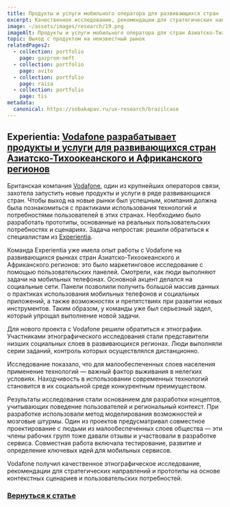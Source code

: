 ```yaml
---
title: Продукты и услуги мобильного оператора для развивающихся стран
excerpt: Качественное исследование, рекомендации для стратегических направлений и прототипы на основе контекстных сценариев
image: ~/assets/images/research/19.png
imageAlt: Продукты и услуги мобильного оператора для стран Азиатско-Тихоокеанского и Африканского регионов
topic: Выход с продуктом на неизвестный рынок
relatedPages2:
  - collection: portfolio
    page: gazprom-neft
  - collection: portfolio
    page: avito
  - collection: portfolio
    page: raisa
  - collection: portfolio
    page: tis
metadata:
  canonical: https://sobakapav.ru/ux-research/brazilcase
---
```



## Experientia: [Vodafone разрабатывает продукты и услуги для развивающихся стран Азиатско-Тихоокеанского и Африканского регионов](https://ru.wikipedia.org/wiki/Vodafone)

Британская компания [Vodafone](https://www.vodafone.com), один из крупнейших операторов связи, захотела запустить новые продукты и услуги в ряде развивающихся стран. Чтобы выход на новые рынки был успешным, компания должна была познакомиться с практиками использования технологий и потребностями пользователей в этих странах. Необходимо было разработать прототипы, основанные на реальных пользовательских потребностях и сценариях. Задача непростая: решили обратиться к специалистам из [Experientia](https://www.experientia.com).

Команда Experientia уже имела опыт работы с Vodafone на развивающихся рынках стран Азиатско-Тихоокеанского и Африканского регионов: это было маркетинговое исследование с помощью пользовательских панелей. Смотрели, как люди выполняют задачи на мобильных телефонах. Основной акцент делался на социальные сети. Панели позволили получить большой массив данных о практиках использования мобильных телефонов и социальных приложений, а также возможностях и препятствиях при развитии новых инструментов. Таким образом, у команды уже был серьезный задел, который упрощал выполнение новой задачи.

Для нового проекта с Vodafone решили обратиться к этнографии. Участниками этнографического исследования стали представители низших социальных слоев в развивающихся регионах. Люди выполняли серии заданий, контроль которых осуществлялся дистанционно.

Исследование показало, что для малообеспеченных слоев населения применение технологий — важный фактор выживания в нелегких условиях. Находчивость в использовании современных технологий становится в их социальной среде конкурентным преимуществом.

Результаты исследования стали основанием для разработки концептов, учитывающих поведение пользователей и региональный контекст. При разработке использовали метод моделирования возможностей и мозговые штурмы. Один из проектов предусматривал совместное проектирование с людьми из малообеспеченных слоев общества — эти члены рабочих групп тоже давали отзывы и участвовали в разработке сервиса. Совместная работа включала тестирование, развитие и определение ключевых идей для мобильных сервисов.

<Vimeo id="42183008" />

Vodafone получил качественное этнографическое исследование, рекомендации для стратегических направлений и прототипы на основе контекстных сценариев и пользовательских потребностей.

### [Вернуться к статье](/ux-research/#case6)

